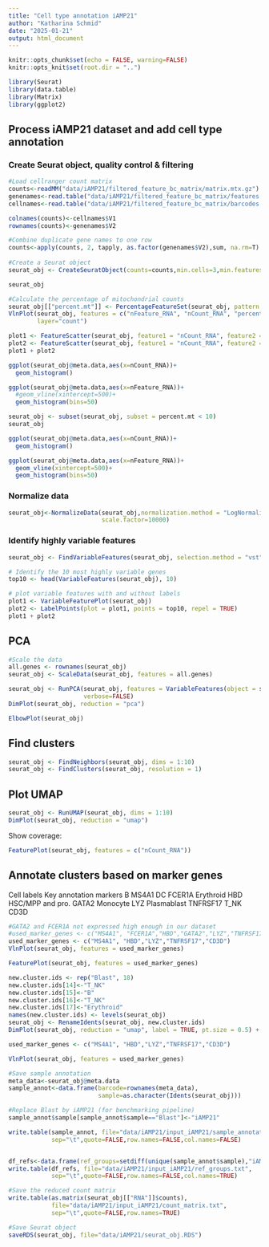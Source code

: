 ```yaml
---
title: "Cell type annotation iAMP21"
author: "Katharina Schmid"
date: "2025-01-21"
output: html_document
---
```


```r
knitr::opts_chunk$set(echo = FALSE, warning=FALSE)
knitr::opts_knit$set(root.dir = "..")

library(Seurat)
library(data.table)
library(Matrix)
library(ggplot2)
```

## Process iAMP21 dataset and add cell type annotation

### Create Seurat object, quality control & filtering

```r

#Load cellranger count matrix
counts<-readMM("data/iAMP21/filtered_feature_bc_matrix/matrix.mtx.gz")
genenames<-read.table("data/iAMP21/filtered_feature_bc_matrix/features.tsv.gz")
cellnames<-read.table("data/iAMP21/filtered_feature_bc_matrix/barcodes.tsv.gz")

colnames(counts)<-cellnames$V1
rownames(counts)<-genenames$V2

#Combine duplicate gene names to one row
counts<-apply(counts, 2, tapply, as.factor(genenames$V2),sum, na.rm=T)
  
#Create a Seurat object
seurat_obj <- CreateSeuratObject(counts=counts,min.cells=3,min.features=200)

seurat_obj

```

```r

#Calculate the percentage of mitochondrial counts
seurat_obj[["percent.mt"]] <- PercentageFeatureSet(seurat_obj, pattern = "^MT-")
VlnPlot(seurat_obj, features = c("nFeature_RNA", "nCount_RNA", "percent.mt"), ncol = 3,
        layer="count")

```

```r
plot1 <- FeatureScatter(seurat_obj, feature1 = "nCount_RNA", feature2 = "percent.mt")
plot2 <- FeatureScatter(seurat_obj, feature1 = "nCount_RNA", feature2 = "nFeature_RNA")
plot1 + plot2
```
```r
ggplot(seurat_obj@meta.data,aes(x=nCount_RNA))+
  geom_histogram()

ggplot(seurat_obj@meta.data,aes(x=nFeature_RNA))+
  #geom_vline(xintercept=500)+
  geom_histogram(bins=50)

```

```r

seurat_obj <- subset(seurat_obj, subset = percent.mt < 10)
seurat_obj

```
```r
ggplot(seurat_obj@meta.data,aes(x=nCount_RNA))+
  geom_histogram()

ggplot(seurat_obj@meta.data,aes(x=nFeature_RNA))+
  geom_vline(xintercept=500)+
  geom_histogram(bins=50)

```

### Normalize data

```r

seurat_obj<-NormalizeData(seurat_obj,normalization.method = "LogNormalize",
                          scale.factor=10000)


```

### Identify highly variable features

```r

seurat_obj <- FindVariableFeatures(seurat_obj, selection.method = "vst", nfeatures = 2000)

# Identify the 10 most highly variable genes
top10 <- head(VariableFeatures(seurat_obj), 10)

# plot variable features with and without labels
plot1 <- VariableFeaturePlot(seurat_obj)
plot2 <- LabelPoints(plot = plot1, points = top10, repel = TRUE)
plot1 + plot2

```

## PCA

```r

#Scale the data
all.genes <- rownames(seurat_obj)
seurat_obj <- ScaleData(seurat_obj, features = all.genes)

seurat_obj <- RunPCA(seurat_obj, features = VariableFeatures(object = seurat_obj),
                     verbose=FALSE)
DimPlot(seurat_obj, reduction = "pca")
```
```r
ElbowPlot(seurat_obj)
```

## Find clusters

```r
seurat_obj <- FindNeighbors(seurat_obj, dims = 1:10)
seurat_obj <- FindClusters(seurat_obj, resolution = 1)
```
## Plot UMAP

```r

seurat_obj <- RunUMAP(seurat_obj, dims = 1:10)
DimPlot(seurat_obj, reduction = "umap")

```
Show coverage:

```r
FeaturePlot(seurat_obj, features = c("nCount_RNA"))
```

## Annotate clusters based on marker genes

Cell labels	Key annotation markers
B	MS4A1
DC	FCER1A
Erythroid	HBD
HSC/MPP and pro.	GATA2
Monocyte	LYZ
Plasmablast	TNFRSF17
T_NK	CD3D


```r
#GATA2 and FCER1A not expressed high enough in our dataset
#used_marker_genes <- c("MS4A1", "FCER1A","HBD","GATA2","LYZ","TNFRSF17","CD3D")
used_marker_genes <- c("MS4A1", "HBD","LYZ","TNFRSF17","CD3D")
VlnPlot(seurat_obj, features = used_marker_genes)

FeaturePlot(seurat_obj, features = used_marker_genes)

```

```r

new.cluster.ids <- rep("Blast", 18)
new.cluster.ids[14]<-"T_NK"
new.cluster.ids[15]<-"B"
new.cluster.ids[16]<-"T_NK"
new.cluster.ids[17]<-"Erythroid"
names(new.cluster.ids) <- levels(seurat_obj)
seurat_obj <- RenameIdents(seurat_obj, new.cluster.ids)
DimPlot(seurat_obj, reduction = "umap", label = TRUE, pt.size = 0.5) + NoLegend()

```

```r

used_marker_genes <- c("MS4A1", "HBD","LYZ","TNFRSF17","CD3D")

VlnPlot(seurat_obj, features = used_marker_genes)

```

```r

#Save sample annotation
meta_data<-seurat_obj@meta.data
sample_annot<-data.frame(barcode=rownames(meta_data),
                         sample=as.character(Idents(seurat_obj)))

#Replace Blast by iAMP21 (for benchmarking pipeline)
sample_annot$sample[sample_annot$sample=="Blast"]<-"iAMP21"

write.table(sample_annot, file="data/iAMP21/input_iAMP21/sample_annotation.txt",
            sep="\t",quote=FALSE,row.names=FALSE,col.names=FALSE)


df_refs<-data.frame(ref_groups=setdiff(unique(sample_annot$sample),"iAMP21"))
write.table(df_refs, file="data/iAMP21/input_iAMP21/ref_groups.txt",
            sep="\t",quote=FALSE,row.names=FALSE,col.names=TRUE)

#Save the reduced count matrix
write.table(as.matrix(seurat_obj[["RNA"]]$counts),
            file="data/iAMP21/input_iAMP21/count_matrix.txt",
            sep="\t",quote=FALSE,row.names=TRUE)

#Save Seurat object
saveRDS(seurat_obj, file="data/iAMP21/seurat_obj.RDS")

```

